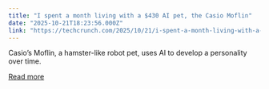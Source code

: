 ```yaml
---
title: "I spent a month living with a $430 AI pet, the Casio Moflin"
date: "2025-10-21T18:23:56.000Z"
link: "https://techcrunch.com/2025/10/21/i-spent-a-month-living-with-a-430-ai-pet-the-casio-moflin/"
---
```


Casio’s Moflin, a hamster-like robot pet, uses AI to develop a personality over time. 

[Read more](https://techcrunch.com/2025/10/21/i-spent-a-month-living-with-a-430-ai-pet-the-casio-moflin/)
